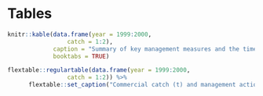 # Tables

```r
knitr::kable(data.frame(year = 1999:2000,
                 catch = 1:2), 
             caption = "Summary of key management measures and the time series of catch, ABC, and TAC for northern rockfish in the Gulf of Alaska",
             booktabs = TRUE)
```

\pagebreak

```r
flextable::regulartable(data.frame(year = 1999:2000,
                 catch = 1:2)) %>%  
      flextable::set_caption("Commercial catch (t) and management action for northern rockfish in the Gulf of Alaska, 1961-present. The *Description of the catch time series* Section describes procedures use to estimate catch during 1961-1993. Ctach estimates for 1993-2019 are from NMFS Observer Program and Alaska Regional Office updated through October XX, 2020.")
```

\pagebreak
